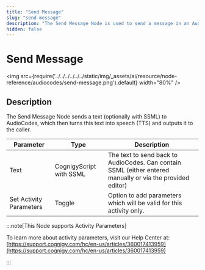 ```yaml
---
title: "Send Message"
slug: "send-message"
description: "The Send Message Node is used to send a message in an AudioCodes voice conversation."
hidden: false
---
```



# Send Message

<img src={require('../../../../../../static/img/_assets/ai/resource/node-reference/audiocodes/send-message.png').default} width="80%" />

## Description

<ACAndGenericNodeDeprecation />

The Send Message Node sends a text (optionally with SSML) to AudioCodes, which then turns this text into speech (TTS) and outputs it to the caller.

| Parameter               | Type                    | Description                                                                                                |
|-------------------------|-------------------------|------------------------------------------------------------------------------------------------------------|
| Text                    | CognigyScript with SSML | The text to send back to AudioCodes. Can contain SSML (either entered manually or via the provided editor) |
| Set Activity Parameters | Toggle                  | Option to add parameters which will be valid for this activity only.                                       |

:::note[This Node supports Activity Parameters]

  To learn more about activity parameters, visit our Help Center at: [https://support.cognigy.com/hc/en-us/articles/360017413959](https://support.cognigy.com/hc/en-us/articles/360017413959)

:::

